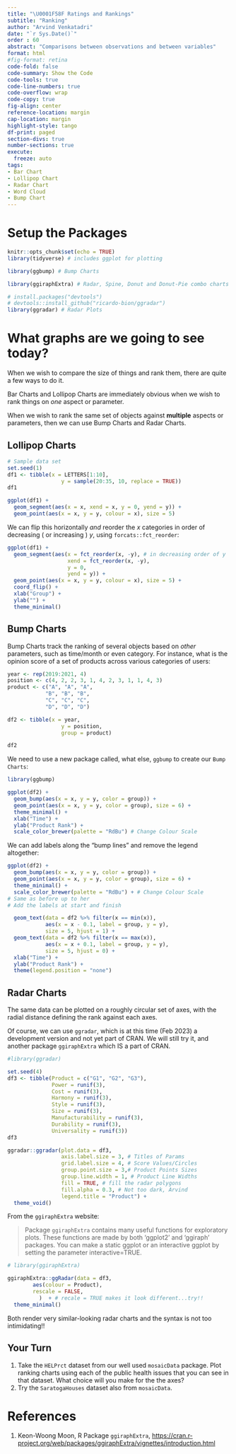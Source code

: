 ```yaml
---
title: "\U0001F58F Ratings and Rankings"
subtitle: "Ranking"
author: "Arvind Venkatadri"
date: "`r Sys.Date()`"
order : 60
abstract: "Comparisons between observations and between variables"
format: html
#fig-format: retina
code-fold: false
code-summary: Show the Code
code-tools: true
code-line-numbers: true
code-overflow: wrap
code-copy: true
fig-align: center
reference-location: margin
cap-location: margin
highlight-style: tango
df-print: paged
section-divs: true
number-sections: true
execute: 
  freeze: auto
tags:
- Bar Chart
- Lollipop Chart
- Radar Chart
- Word Cloud
- Bump Chart
---
```


<!-- # {{< fa folder-open >}} Slides and Tutorials -->

<!-- <a href="./files/rankings.qmd"> -->

<!-- <i class="fa-solid fa-file-powerpoint fa-2x"></i></a> -->

<!-- <a href="./files/rankings.ows"> -->

<!-- <iconify-icon icon="icon-park-solid:orange"></iconify-icon></a> -->

<!-- <a href="./files/rankings.rda"> -->

<!-- <i class="fa-solid fa-person-rays"></i></a> -->

<!-- <a href="./data/data.zip"> <i class="fa-solid fa-database"></i></a> -->

# Setup the Packages

```r

knitr::opts_chunk$set(echo = TRUE)
library(tidyverse) # includes ggplot for plotting

library(ggbump) # Bump Charts

library(ggiraphExtra) # Radar, Spine, Donut and Donut-Pie combo charts !!

# install.packages("devtools")
# devtools::install_github("ricardo-bion/ggradar")
library(ggradar) # Radar Plots

```

# What graphs are we going to see today?

When we wish to compare the size of things and rank them, there are
quite a few ways to do it.

Bar Charts and Lollipop Charts are immediately obvious when we wish to
rank things on *one* aspect or parameter.

When we wish to rank the same set of objects against **multiple**
aspects or parameters, then we can use Bump Charts and Radar Charts.

## Lollipop Charts

```r
# Sample data set
set.seed(1)
df1 <- tibble(x = LETTERS[1:10],
                 y = sample(20:35, 10, replace = TRUE))
df1

ggplot(df1) + 
  geom_segment(aes(x = x, xend = x, y = 0, yend = y)) + 
  geom_point(aes(x = x, y = y, colour = x), size = 5)

```

We can flip this horizontally *and* reorder the $x$ categories in order
of decreasing ( or increasing ) $y$, using `forcats::fct_reorder`:

```r

ggplot(df1) + 
  geom_segment(aes(x = fct_reorder(x, -y), # in decreasing order of y
                   xend = fct_reorder(x, -y), 
                   y = 0, 
                   yend = y)) + 
  geom_point(aes(x = x, y = y, colour = x), size = 5) +
  coord_flip() + 
  xlab("Group") +
  ylab("") +
  theme_minimal()

```

## Bump Charts

Bump Charts track the ranking of several objects based on *other*
parameters, such as time/month or even category. For instance, what is
the opinion score of a set of products across various categories of
users:

```r
year <- rep(2019:2021, 4)
position <- c(4, 2, 2, 3, 1, 4, 2, 3, 1, 1, 4, 3)
product <- c("A", "A", "A",
            "B", "B", "B", 
            "C", "C", "C",
            "D", "D", "D")

df2 <- tibble(x = year,
                 y = position,
                 group = product)

df2

```

We need to use a new package called, what else, `ggbump` to create our
`Bump Charts`:

```r
library(ggbump)

ggplot(df2) +
  geom_bump(aes(x = x, y = y, color = group)) +
  geom_point(aes(x = x, y = y, color = group), size = 6) +
  theme_minimal() +
  xlab("Time") +
  ylab("Product Rank") +
  scale_color_brewer(palette = "RdBu") # Change Colour Scale

```

We can add labels along the "bump lines" and remove the legend
altogether:

```r

ggplot(df2) +
  geom_bump(aes(x = x, y = y, color = group)) +
  geom_point(aes(x = x, y = y, color = group), size = 6) +
  theme_minimal() +
  scale_color_brewer(palette = "RdBu") + # Change Colour Scale
# Same as before up to her
# Add the labels at start and finish

  geom_text(data = df2 %>% filter(x == min(x)),
            aes(x = x - 0.1, label = group, y = y),
            size = 5, hjust = 1) +
  geom_text(data = df2 %>% filter(x == max(x)),
            aes(x = x + 0.1, label = group, y = y),
            size = 5, hjust = 0) +
  xlab("Time") +
  ylab("Product Rank") +
  theme(legend.position = "none")
```

## Radar Charts

The same data can be plotted on a roughly circular set of axes, with the
radial distance defining the rank against each axes.

Of course, we can use `ggradar`, which is at this time (Feb 2023) a
development version and not yet part of CRAN. We will still try it, and
another package `ggiraphExtra` which IS a part of CRAN.

```r

#library(ggradar)

set.seed(4)
df3 <- tibble(Product = c("G1", "G2", "G3"),
              Power = runif(3), 
              Cost = runif(3),
              Harmony = runif(3),
              Style = runif(3),
              Size = runif(3),
              Manufacturability = runif(3),
              Durability = runif(3),
              Universality = runif(3))
df3

ggradar::ggradar(plot.data = df3,
                 axis.label.size = 3, # Titles of Params
                 grid.label.size = 4, # Score Values/Circles
                 group.point.size = 3,# Product Points Sizes
                 group.line.width = 1, # Product Line Widths
                 fill = TRUE, # fill the radar polygons
                 fill.alpha = 0.3, # Not too dark, Arvind
                 legend.title = "Product") +
  theme_void()

```

From the `ggiraphExtra` website:

> Package `ggiraphExtra` contains many useful functions for exploratory
> plots. These functions are made by both 'ggplot2' and 'ggiraph'
> packages. You can make a static ggplot or an interactive ggplot by
> setting the parameter interactive=TRUE.

```r
# library(ggiraphExtra)

ggiraphExtra::ggRadar(data = df3,
        aes(colour = Product),
        rescale = FALSE,
          )  + # recale = TRUE makes it look different...try!!
  theme_minimal()


```

Both render very similar-looking radar charts and the syntax is not too
intimidating!!

## Your Turn

1.  Take the `HELPrct` dataset from our well used `mosaicData` package.
    Plot ranking charts using each of the public health issues that you
    can see in that dataset. What choice will you make for the the axes?
2.  Try the `SaratogaHouses` dataset also from `mosaicData`.

# References

1.  Keon-Woong Moon, R Package `ggiraphExtra`,
    <https://cran.r-project.org/web/packages/ggiraphExtra/vignettes/introduction.html>
